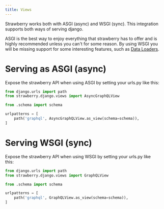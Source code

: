 ```yaml
---
title: Views
---
```

Strawberry works both with ASGI (async) and WSGI (sync). This integration
supports both ways of serving django.

ASGI is the best way to enjoy everything that strawberry has to offer and
is highly recommended unless you can't for some reason. By using WSGI
you will be missing support for some interesting features, such as
[Data Loaders](https://strawberry.rocks/docs/guides/dataloaders).

# Serving as ASGI (async)

Expose the strawberry API when using ASGI by setting your urls.py like this:

```python title="urls.py"
from django.urls import path
from strawberry.django.views import AsyncGraphQLView

from .schema import schema

urlpatterns = [
    path('graphql', AsyncGraphQLView.as_view(schema=schema)),
]
```

# Serving WSGI (sync)

Expose the strawberry API when using WSGI by setting your urls.py like this:

```python title="urls.py"
from django.urls import path
from strawberry.django.views import GraphQLView

from .schema import schema

urlpatterns = [
    path('graphql', GraphQLView.as_view(schema=schema)),
]
```
